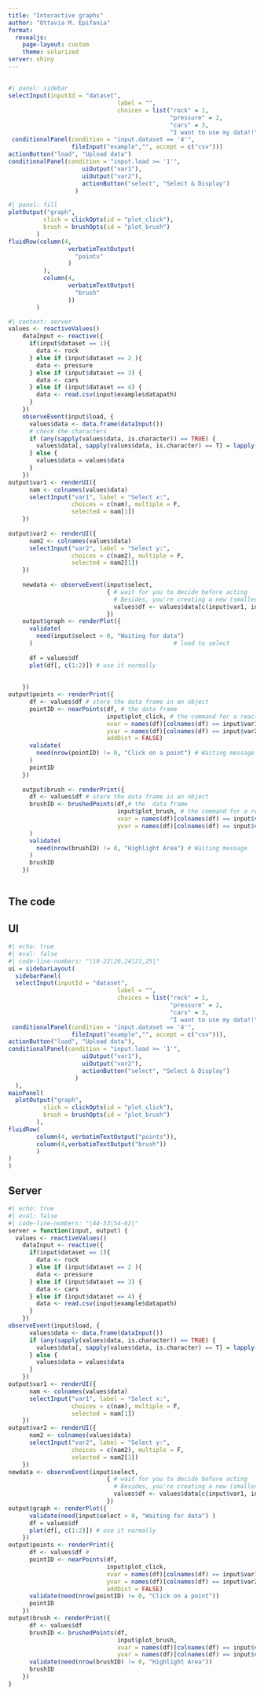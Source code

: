 ```yaml
---
title: "Interactive graphs"
author: "Ottavia M. Epifania"
format: 
  revealjs: 
    page-layout: custom
    theme: solarized
server: shiny
---
```


## 

```r
#| panel: sidebar
selectInput(inputId = "dataset",
                               label = "",
                               choices = list("rock" = 1,
                                              "pressure" = 2,
                                              "cars" = 3,
                                              "I want to use my data!!" =4))
 conditionalPanel(condition = "input.dataset == '4'",
                  fileInput("example","", accept = c("csv")))
actionButton("load", "Upload data")
conditionalPanel(condition = "input.load >= '1'",  
                     uiOutput("var1"),                
                     uiOutput("var2"),                 
                     actionButton("select", "Select & Display") 
                   )
```

```r
#| panel: fill
plotOutput("graph",
          click = clickOpts(id = "plot_click"), 
          brush = brushOpts(id = "plot_brush") 
        ) 
fluidRow(column(4,  
                 verbatimTextOutput(
                   "points"
                 )
          ),
          column(4,
                 verbatimTextOutput(
                   "brush"
                 ))
        )
```

```r
#| context: server
values <- reactiveValues()
    dataInput <- reactive({
      if(input$dataset == 1){
        data <- rock
      } else if (input$dataset == 2 ){
        data <- pressure
      } else if (input$dataset == 3) {
        data <- cars
      } else if (input$dataset == 4) {
        data <- read.csv(input$example$datapath)
      }
    })
    observeEvent(input$load, {
      values$data <- data.frame(dataInput())
      # check the characters
      if (any(sapply(values$data, is.character)) == TRUE) {
        values$data[, sapply(values$data, is.character) == T] = lapply(values$data[, sapply(values$data, is.character) == T], as.factor)
      } else {
        values$data = values$data
      }
    })
output$var1 <- renderUI({    
      nam <- colnames(values$data) 
      selectInput("var1", label = "Select x:", 
                  choices = c(nam), multiple = F,
                  selected = nam[1])
    })
    
output$var2 <- renderUI({
      nam2 <- colnames(values$data) 
      selectInput("var2", label = "Select y:",
                  choices = c(nam2), multiple = F,
                  selected = nam2[1])
    })
    
    newdata <- observeEvent(input$select, 
                            { # wait for you to decide before acting
                              # Besides, you're creating a new (smaller) object
                              values$df <- values$data[c(input$var1, input$var2)]
                            })
    output$graph <- renderPlot({
      validate(
        need(input$select > 0, "Waiting for data") 
      )                                        # load to select
      
      df = values$df
      plot(df[, c(1:2)]) # use it normally
      
      
    })
output$points <- renderPrint({
      df <- values$df # store the data frame in an object
      pointID <- nearPoints(df, # the data frame
                            input$plot_click, # the command for a reaction
                            xvar = names(df)[colnames(df) == input$var1], # xvar of the graph
                            yvar = names(df)[colnames(df) == input$var2], # yvar of the graph,
                            addDist = FALSE)
      validate(
        need(nrow(pointID) != 0, "Click on a point") # Waiting message
      )
      pointID
    })
    
    output$brush <- renderPrint({
      df <- values$df # store the data frame in an object
      brushID <- brushedPoints(df,# the  data frame
                               input$plot_brush, # the command for a reaction
                               xvar = names(df)[colnames(df) == input$var1], # xvar of the graph
                               yvar = names(df)[colnames(df) == input$var2] # yvar of the graph
      )
      validate(
        need(nrow(brushID) != 0, "Highlight Area") # Waiting message
      )
      brushID
    })
    
```


## The code 

::: {.panel-tabset}

## UI 

```r
#| echo: true
#| eval: false
#| code-line-numbers: "|19-22|20,24|21,25|"
ui = sidebarLayout(
  sidebarPanel(
  selectInput(inputId = "dataset",
                               label = "",
                               choices = list("rock" = 1,
                                              "pressure" = 2,
                                              "cars" = 3,
                                              "I want to use my data!!" =4)),
 conditionalPanel(condition = "input.dataset == '4'",
                  fileInput("example","", accept = c("csv"))),
actionButton("load", "Upload data"),
conditionalPanel(condition = "input.load >= '1'",  
                     uiOutput("var1"),                
                     uiOutput("var2"),                 
                     actionButton("select", "Select & Display") 
                   )
  ), 
mainPanel(
  plotOutput("graph",
          click = clickOpts(id = "plot_click"), 
          brush = brushOpts(id = "plot_brush") 
        ),
fluidRow(
        column(4, verbatimTextOutput("points")),
        column(4,verbatimTextOutput("brush"))
        )
)
)
```

## Server

```r
#| echo: true
#| eval: false
#| code-line-numbers: "|44-53|54-62|"
server = function(input, output) {
  values <- reactiveValues()
    dataInput <- reactive({
      if(input$dataset == 1){
        data <- rock
      } else if (input$dataset == 2 ){
        data <- pressure
      } else if (input$dataset == 3) {
        data <- cars
      } else if (input$dataset == 4) {
        data <- read.csv(input$example$datapath)
      }
    })
observeEvent(input$load, {
      values$data <- data.frame(dataInput())
      if (any(sapply(values$data, is.character)) == TRUE) {
        values$data[, sapply(values$data, is.character) == T] = lapply(values$data[, sapply(values$data, is.character) == T], as.factor)
      } else {
        values$data = values$data
      }
    })
output$var1 <- renderUI({    
      nam <- colnames(values$data) 
      selectInput("var1", label = "Select x:", 
                  choices = c(nam), multiple = F,
                  selected = nam[1])
    })
output$var2 <- renderUI({
      nam2 <- colnames(values$data) 
      selectInput("var2", label = "Select y:",
                  choices = c(nam2), multiple = F,
                  selected = nam2[1])
    })
newdata <- observeEvent(input$select, 
                            { # wait for you to decide before acting
                              # Besides, you're creating a new (smaller) object
                              values$df <- values$data[c(input$var1, input$var2)]
                            })
output$graph <- renderPlot({
      validate(need(input$select > 0, "Waiting for data") )                         
      df = values$df
      plot(df[, c(1:2)]) # use it normally
    })
output$points <- renderPrint({
      df <- values$df #
      pointID <- nearPoints(df, 
                            input$plot_click, 
                            xvar = names(df)[colnames(df) == input$var1], 
                            yvar = names(df)[colnames(df) == input$var2], 
                            addDist = FALSE)
      validate(need(nrow(pointID) != 0, "Click on a point"))
      pointID
    })
output$brush <- renderPrint({
      df <- values$df 
      brushID <- brushedPoints(df,
                               input$plot_brush,
                               xvar = names(df)[colnames(df) == input$var1],
                               yvar = names(df)[colnames(df) == input$var2])
      validate(need(nrow(brushID) != 0, "Highlight Area"))
      brushID
    })
}
```


:::
